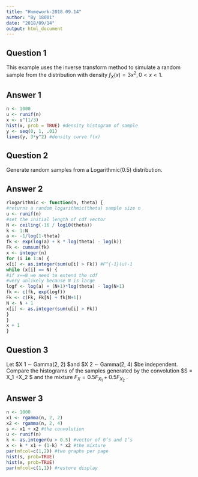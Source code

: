 ```yaml
---
title: "Homework-2018.09.14"
author: "By 18001"
date: "2018/09/14"
output: html_document
---
```



## Question 1


This example uses the inverse transform method to simulate a random sample from the distribution with density $f_X (x) = 3x^2 , 0 < x < 1$.


## Answer 1


```r
n <- 1000
u <- runif(n)
x <- u^(1/3)
hist(x, prob = TRUE) #density histogram of sample
y <- seq(0, 1, .01)
lines(y, 3*y^2) #density curve f(x)
```





## Question 2


Generate random samples from a Logarithmic(0.5) distribution.


## Answer 2


```r
rlogarithmic <- function(n, theta) {
#returns a random logarithmic(theta) sample size n
u <- runif(n)
#set the initial length of cdf vector
N <- ceiling(-16 / log10(theta))
k <- 1:N
a <- -1/log(1-theta)
fk <- exp(log(a) + k * log(theta) - log(k))
Fk <- cumsum(fk)
x <- integer(n)
for (i in 1:n) {
x[i] <- as.integer(sum(u[i] > Fk)) #F^{-1}(u)-1
while (x[i] == N) {
#if x==N we need to extend the cdf
#very unlikely because N is large
logf <- log(a) + (N+1)*log(theta) - log(N+1)
fk <- c(fk, exp(logf))
Fk <- c(Fk, Fk[N] + fk[N+1])
N <- N + 1
x[i] <- as.integer(sum(u[i] > Fk))
}
}
x + 1
}
```


## Question 3


Let $X 1 ∼ Gamma(2, 2) $and $X 2 ∼ Gamma(2, 4) $be independent. Compare the histograms of the samples generated by the convolution $S = X_1 +X_2 $ and the mixture $F_X = 0.5F_{X_1} + 0.5F_{X_2}$ .


## Answer 3

```r
n <- 1000
x1 <- rgamma(n, 2, 2)
x2 <- rgamma(n, 2, 4)
s <- x1 + x2 #the convolution
u <- runif(n)
k <- as.integer(u > 0.5) #vector of 0’s and 1’s
x <- k * x1 + (1-k) * x2 #the mixture
par(mfcol=c(1,2)) #two graphs per page
hist(s, prob=TRUE)
hist(x, prob=TRUE)
par(mfcol=c(1,1)) #restore display
```

